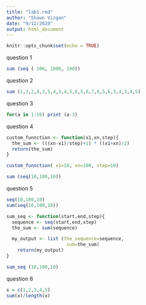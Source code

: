 ```yaml
---
title: "lab1.rmd"
author: "Shawn Vizgan"
date: "9/12/2020"
output: html_document
---
```


```r
knitr::opts_chunk$set(echo = TRUE)
```


question 1
```r
sum (seq ( 100, 1000, 100))
```


question 2 
```r
sum (1,3,2,4,3,5,4,3,4,5,6,5,6,7,6,5,6,5,4,3,4,5)
```

question 3
```r
for(a in 1:10) print (a-3)
```
question 4
```r
custom_funnction <- function(x1,xn,step){
  the_sum <- (((xn-x1)/step)+1) * ((x1+xn)/2)
  return(the_sum)
}   

custom_funnction( x1=10, xn=100, step=10)

sum (seq(10,100,10))
```


question 5
```r
seq(10,100,10)
sum(seq(10,100,10))

sum_seq <- function(start,end,step){
  sequence <- seq(start,end,step)
  the_sum <- sum(sequence)

  my_output <- list (the_sequence=sequence,
                      sum=the_sum)
    return(my_output)
}

sum_seq (10,100,10)
```

question 6 
```r
x = c(1,2,3,4,5)
sum(x)/length(x)
```
